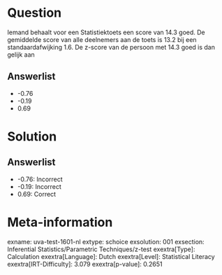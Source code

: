 Question
========

Iemand behaalt voor een Statistiektoets een score van 14.3 goed. De
gemiddelde score van alle deelnemers aan de toets is 13.2 bij een
standaardafwijking 1.6. De z-score van de persoon met 14.3 goed is dan
gelijk aan

Answerlist
----------

* -0.76
* -0.19
* 0.69

Solution
========

Answerlist
----------

* -0.76: Incorrect
* -0.19: Incorrect
* 0.69: Correct

Meta-information
================
exname: uva-test-1601-nl
extype: schoice
exsolution: 001
exsection: Inferential Statistics/Parametric Techniques/z-test
exextra[Type]: Calculation
exextra[Language]: Dutch
exextra[Level]: Statistical Literacy
exextra[IRT-Difficulty]: 3.079
exextra[p-value]: 0.2651
